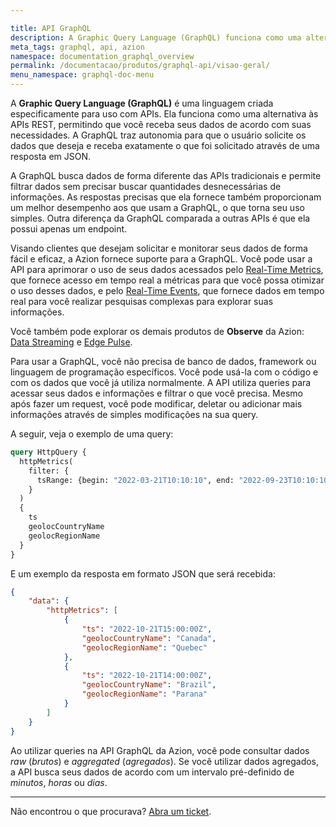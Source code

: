```yaml
---

title: API GraphQL
description: A Graphic Query Language (GraphQL) funciona como uma alternativa às APIs REST, permitindo que você receba seus dados de acordo com suas necessidades. A GraphQL traz autonomia para o usuário solicitar os dados que deseja e receber exatamente o que foi solicitado através de uma resposta em JSON.
meta_tags: graphql, api, azion
namespace: documentation_graphql_overview
permalink: /documentacao/produtos/graphql-api/visao-geral/
menu_namespace: graphql-doc-menu
---
```


A **Graphic Query Language (GraphQL)** é uma linguagem criada especificamente para uso com APIs. Ela funciona como uma alternativa às APIs REST, permitindo que você receba seus dados de acordo com suas necessidades. A GraphQL traz autonomia para que o usuário solicite os dados que deseja e receba exatamente o que foi solicitado através de uma resposta em JSON.

A GraphQL busca dados de forma diferente das APIs tradicionais e permite filtrar dados sem precisar buscar quantidades desnecessárias de informações. As respostas precisas que ela fornece também proporcionam um melhor desempenho aos que usam a GraphQL, o que torna seu uso simples. Outra diferença da GraphQL comparada a outras APIs é que ela possui apenas um endpoint.

Visando clientes que desejam solicitar e monitorar seus dados de forma fácil e eficaz, a Azion fornece suporte para a GraphQL. Você pode usar a API para aprimorar o uso de seus dados acessados pelo [Real-Time Metrics](/pt-br/documentacao/produtos/real-time-metrics/), que fornece acesso em tempo real a métricas para que você possa otimizar o uso desses dados, e pelo [Real-Time Events](/pt-br/documentacao/produtos/real-time-events/), que fornece dados em tempo real para você realizar pesquisas complexas para explorar suas informações.

Você também pode explorar os demais produtos de **Observe** da Azion: [Data Streaming](/pt-br/documentacao/produtos/data-streaming/) e [Edge Pulse](/pt-br/documentacao/produtos/edge-pulse/).

Para usar a GraphQL, você não precisa de banco de dados, framework ou linguagem de programação específicos. Você pode usá-la com o código e com os dados que você já utiliza normalmente. A API utiliza queries para acessar seus dados e informações e filtrar o que você precisa. Mesmo após fazer um request, você pode modificar, deletar ou adicionar mais informações através de simples modificações na sua query.

A seguir, veja o exemplo de uma query:

```graphql
query HttpQuery {
  httpMetrics(
    filter: {
      tsRange: {begin: "2022-03-21T10:10:10", end: "2022-09-23T10:10:10"}
    }
  ) 
  {	
    ts
    geolocCountryName
    geolocRegionName
  }
}
```

E um exemplo da resposta em formato JSON que será recebida:

```json
{
    "data": {
        "httpMetrics": [
            {
                "ts": "2022-10-21T15:00:00Z",
                "geolocCountryName": "Canada",
                "geolocRegionName": "Quebec"
            },
            {
                "ts": "2022-10-21T14:00:00Z",
                "geolocCountryName": "Brazil",
                "geolocRegionName": "Parana"
            }
        ]
    }
}
```

Ao utilizar queries na API GraphQL da Azion, você pode consultar dados *raw* (*brutos*) e *aggregated* (*agregados*). Se você utilizar dados agregados, a API busca seus dados de acordo com um intervalo pré-definido de *minutos*, *horas* ou *dias*.

---

Não encontrou o que procurava? [Abra um ticket](https://tickets.azion.com/pt-BR/support/login/).
